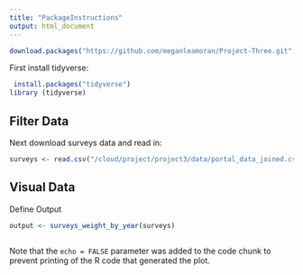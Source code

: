 ```yaml
---
title: "PackageInstructions"
output: html_document
---
```



```r
download.packages("https://github.com/meganleamoran/Project-Three.git", destdir = "/cloud/project/project3/vignettes/Packages.Rmd")
```








First install tidyverse:

```r
 install.packages("tidyverse")
library (tidyverse)
```

## Filter Data

Next download surveys data and read in:

```r

surveys <- read.csv("/cloud/project/project3/data/portal_data_joined.csv")

```

## Visual Data

Define Output

```r
output <- surveys_weight_by_year(surveys)
  
```

Note that the `echo = FALSE` parameter was added to the code chunk to prevent printing of the R code that generated the plot.
